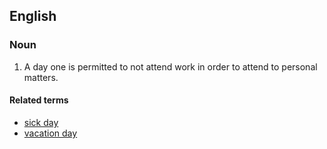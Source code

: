 ==English==

===Noun===
{{en-noun|sg=[[personal]] [[day]]}}

#A day one is permitted to not attend work in order to attend to personal matters.

====Related terms====
*[[sick day]]
*[[vacation day]]